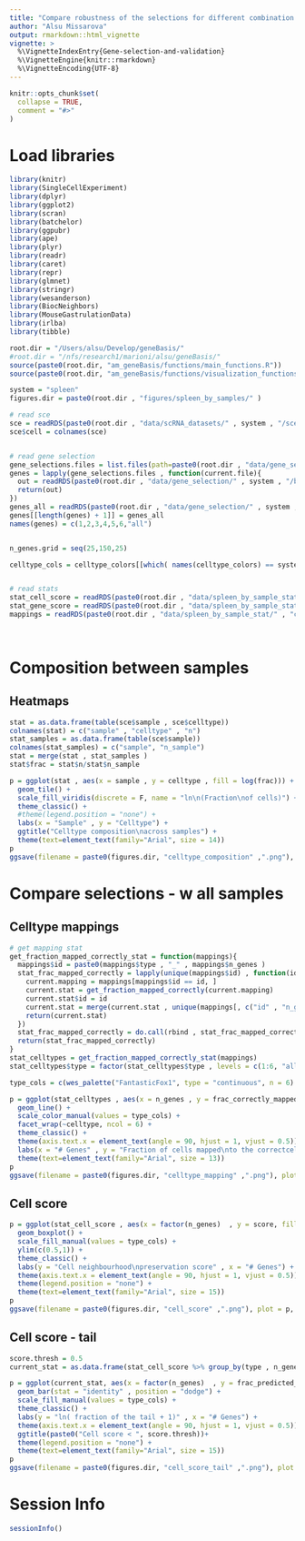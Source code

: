 ```yaml
---
title: "Compare robustness of the selections for different combination of spleen samples."
author: "Alsu Missarova"
output: rmarkdown::html_vignette
vignette: >
  %\VignetteIndexEntry{Gene-selection-and-validation}
  %\VignetteEngine{knitr::rmarkdown}
  %\VignetteEncoding{UTF-8}
---
```


```r
knitr::opts_chunk$set(
  collapse = TRUE,
  comment = "#>"
)
```

# Load libraries

```r


library(knitr)
library(SingleCellExperiment)
library(dplyr)
library(ggplot2)
library(scran)
library(batchelor)
library(ggpubr)
library(ape)
library(plyr)
library(readr)
library(caret)
library(repr)
library(glmnet)
library(stringr)
library(wesanderson)
library(BiocNeighbors)
library(MouseGastrulationData)
library(irlba)
library(tibble)

root.dir = "/Users/alsu/Develop/geneBasis/"
#root.dir = "/nfs/research1/marioni/alsu/geneBasis/"
source(paste0(root.dir, "am_geneBasis/functions/main_functions.R"))
source(paste0(root.dir, "am_geneBasis/functions/visualization_functions.R"))

system = "spleen"
figures.dir = paste0(root.dir , "figures/spleen_by_samples/" )

# read sce 
sce = readRDS(paste0(root.dir , "data/scRNA_datasets/" , system , "/sce_" , system , ".Rds"))
sce$cell = colnames(sce)


# read gene selection 
gene_selections.files = list.files(path=paste0(root.dir , "data/gene_selection/" , system , "/by_sample"))
genes = lapply(gene_selections.files , function(current.file){
  out = readRDS(paste0(root.dir , "data/gene_selection/" , system , "/by_sample/" , current.file))
  return(out)
})
genes_all = readRDS(paste0(root.dir , "data/gene_selection/" , system , "/" , "gene_selection.Rds"))
genes[[length(genes) + 1]] = genes_all
names(genes) = c(1,2,3,4,5,6,"all")


n_genes.grid = seq(25,150,25)

celltype_cols = celltype_colors[[which( names(celltype_colors) == system )]]


# read stats
stat_cell_score = readRDS(paste0(root.dir , "data/spleen_by_sample_stat/" , "cell_score.Rds"))
stat_gene_score = readRDS(paste0(root.dir , "data/spleen_by_sample_stat/" , "gene_score.Rds"))
mappings = readRDS(paste0(root.dir , "data/spleen_by_sample_stat/" , "celltype_classic.Rds"))
  
  
```


# Composition between samples

## Heatmaps

```r


stat = as.data.frame(table(sce$sample , sce$celltype))
colnames(stat) = c("sample" , "celltype" , "n")
stat_samples = as.data.frame(table(sce$sample))
colnames(stat_samples) = c("sample", "n_sample")
stat = merge(stat , stat_samples )
stat$frac = stat$n/stat$n_sample

p = ggplot(stat , aes(x = sample , y = celltype , fill = log(frac))) + 
  geom_tile() + 
  scale_fill_viridis(discrete = F, name = "ln\n(Fraction\nof cells)") +
  theme_classic() +
  #theme(legend.position = "none") +
  labs(x = "Sample" , y = "Celltype") + 
  ggtitle("Celltype composition\nacross samples") +
  theme(text=element_text(family="Arial", size = 14))
p
ggsave(filename = paste0(figures.dir, "celltype_composition" ,".png"), plot = p, width = 4, height = 4)


```


# Compare selections - w all samples

## Celltype mappings

```r


# get mapping stat
get_fraction_mapped_correctly_stat = function(mappings){
  mappings$id = paste0(mappings$type , "_" , mappings$n_genes )
  stat_frac_mapped_correctly = lapply(unique(mappings$id) , function(id){
    current.mapping = mappings[mappings$id == id, ]
    current.stat = get_fraction_mapped_correctly(current.mapping)
    current.stat$id = id
    current.stat = merge(current.stat , unique(mappings[, c("id" , "n_genes" , "type")]) , all.x = T , all.y = F)
    return(current.stat)
  })
  stat_frac_mapped_correctly = do.call(rbind , stat_frac_mapped_correctly)
  return(stat_frac_mapped_correctly)
}
stat_celltypes = get_fraction_mapped_correctly_stat(mappings)
stat_celltypes$type = factor(stat_celltypes$type , levels = c(1:6, "all"))

type_cols = c(wes_palette("FantasticFox1", type = "continuous", n = 6) , "gray")

p = ggplot(stat_celltypes , aes(x = n_genes , y = frac_correctly_mapped , col = type)) +
  geom_line() +
  scale_color_manual(values = type_cols) +
  facet_wrap(~celltype, ncol = 6) + 
  theme_classic() + 
  theme(axis.text.x = element_text(angle = 90, hjust = 1, vjust = 0.5)) + 
  labs(x = "# Genes" , y = "Fraction of cells mapped\nto the correctcell type") +
  theme(text=element_text(family="Arial", size = 13))
p
ggsave(filename = paste0(figures.dir, "celltype_mapping" ,".png"), plot = p, width = 8, height = 4)


```

## Cell score

```r


p = ggplot(stat_cell_score , aes(x = factor(n_genes)  , y = score, fill = type)) + 
  geom_boxplot() + 
  scale_fill_manual(values = type_cols) + 
  ylim(c(0.5,1)) +
  theme_classic() + 
  labs(y = "Cell neighbourhood\npreservation score" , x = "# Genes") + 
  theme(axis.text.x = element_text(angle = 90, hjust = 1, vjust = 0.5)) + 
  theme(legend.position = "none") +
  theme(text=element_text(family="Arial", size = 15))
p
ggsave(filename = paste0(figures.dir, "cell_score" ,".png"), plot = p, width = 6, height = 4)


```

## Cell score - tail

```r

score.thresh = 0.5
current_stat = as.data.frame(stat_cell_score %>% group_by(type , n_genes) %>% dplyr::summarise(frac_predicted_poorly = log(mean(score < score.thresh) + 1 )))

p = ggplot(current_stat, aes(x = factor(n_genes)  , y = frac_predicted_poorly, fill = type)) + 
  geom_bar(stat = "identity" , position = "dodge") + 
  scale_fill_manual(values = type_cols) + 
  theme_classic() + 
  labs(y = "ln( fraction of the tail + 1)" , x = "# Genes") + 
  theme(axis.text.x = element_text(angle = 90, hjust = 1, vjust = 0.5)) + 
  ggtitle(paste0("Cell score < ", score.thresh))+ 
  theme(legend.position = "none") +
  theme(text=element_text(family="Arial", size = 15))
p
ggsave(filename = paste0(figures.dir, "cell_score_tail" ,".png"), plot = p, width = 6, height = 4)


```


# Session Info

```r
sessionInfo()
```


